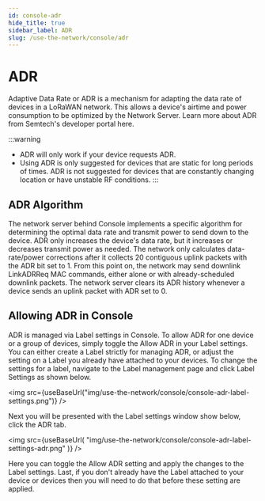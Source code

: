 ```yaml
---
id: console-adr
hide_title: true
sidebar_label: ADR
slug: /use-the-network/console/adr
---
```



# ADR

Adaptive Data Rate or ADR is a mechanism for adapting the data rate of devices
in a LoRaWAN network. This allows a device's airtime and power consumption to be
optimized by the Network Server. Learn more about ADR from Semtech's developer
portal here.

:::warning
- ADR will only work if your device requests ADR.
- Using ADR is only suggested for devices that are static for long periods of
  times. ADR is not suggested for devices that are constantly changing location
  or have unstable RF conditions. 
:::

## ADR Algorithm

The network server behind Console implements a specific algorithm for
determining the optimal data rate and transmit power to send down to the device.
ADR only increases the device's data rate, but it increases or decreases
transmit power as needed. The network only calculates data-rate/power
corrections after it collects 20 contiguous uplink packets with the ADR bit set
to 1. From this point on, the network may send downlink LinkADRReq MAC commands,
either alone or with already-scheduled downlink packets. The network server
clears its ADR history whenever a device sends an uplink packet with ADR set
to 0.

## Allowing ADR in Console

ADR is managed via Label settings in Console. To allow ADR for one device or a
group of devices, simply toggle the Allow ADR in your Label settings. You can
either create a Label strictly for managing ADR, or adjust the setting on a
Label you already have attached to your devices. To change the settings for a
label, navigate to the Label management page and click Label Settings as shown
below.

<img
  src={useBaseUrl("img/use-the-network/console/console-adr-label-settings.png")}
/>

Next you will be presented with the Label settings window show below, click the
ADR tab.

<img
  src={useBaseUrl(
    "img/use-the-network/console/console-adr-label-settings-adr.png"
  )}
/>

Here you can toggle the Allow ADR setting and apply the changes to the Label
settings. Last, if you don't already have the Label attached to your device or
devices then you will need to do that before these setting are applied.
